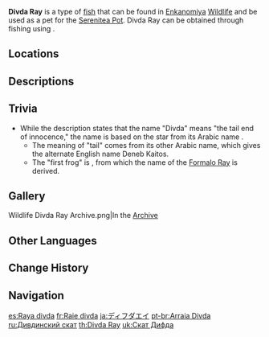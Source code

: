{{About|the fish|the [[furnishing]]|Ornamental Divda Ray}}
{{Item Infobox
|id           = 131021
|image        = Item Divda Ray.png
|type         = Fish
|invCategory  = Materials
|lbFamily     = Fish
|lbGroup      = Rays
|lbType       = Wildlife
|bait         = Fake Fly Bait
|location     = Multiple locations
|quality      = 3
|description  = A strange cartilaginous fish that was once thought to be a fantastical creature, only recorded in some ancient scrolls of art on [[Watatsumi Island]]. As the seal over [[Enkanomiya]] was opened, their true forms were laid bare before the eyes of all.<br>It is said that the bodily forms of these curious creatures will change color as time passes. When they are young, they are as gold as sunlight. Rays at this stage of life earned the name "Divda" in those ancient scrolls, which means "the tail end of innocence."
|source1      = [[Fishing]]
}}
'''Divda Ray''' is a type of [[fish]] that can be found in [[Enkanomiya]] [[Wildlife]] and be used as a pet for the [[Serenitea Pot]]. Divda Ray can be obtained through fishing using {{Item|Fake Fly Bait|20}}.

==Locations==
{{Main|Fishing Points}}
{{Fishing Points by Category Table|fish=1}}

==Descriptions==
{{Description|Travelers can fish at new fishing points in [[Enkanomiya]] and obtain strange cartilaginous fish such as Divda Rays and [[Formalo Ray]]s that were once to be fantastical creatures.|The Enkanomiya Diaries}}

==Trivia==
* While the description states that the name "Divda" means "the tail end of innocence," the name is based on the star {{Lang|{{w|Diphda}}|ar=<wbr>|ar_lit=frog}} from its Arabic name {{Lang|"the second frog"|ar=ضفدع الثاني}}.
** The meaning of "tail" comes from its other Arabic name, {{Lang|"the southern tail of {{w|Cetus}}"|ar=الذنب القيتوس الجنوب}} which gives the alternate English name Deneb Kaitos.
** The "first frog" is {{w|Fomalhaut}}, from which the name of the [[Formalo Ray]] is derived.

==Gallery==
<gallery>
Wildlife Divda Ray Archive.png|In the [[Archive]]
</gallery>

==Other Languages==
{{Other Languages
|default_hidden = 1
|en      = Divda Ray
|zhs     = 迪芙妲鳐
|zhs_rm  = Dífúdá Yáo
|zht     = 迪芙妲鰩
|zht_rm  = Dífúdá Yáo
|ja      = ディフダエイ
|ja_rm   = Difuda Ei
|ko      = 다이브다 가오리
|es      = Raya divda
|fr      = Raie divda
|ru      = Дивдинский скат
|th      = Divda Ray
|vi      = Cá Đuối Divda
|de      = Divda-Rochen
|id      = Divda Ray
|pt      = Arraia Divda
|tr      = Divda Vatoz
|it      = Manta Divda
}}

==Change History==
{{Change History|2.4}}

==Navigation==
{{Material Navbox|type=Fishing Materials|state=collapsed}}
{{Wildlife Navbox}}

[[es:Raya divda]]
[[fr:Raie divda]]
[[ja:ディフダエイ]]
[[pt-br:Arraia Divda]]
[[ru:Дивдинский скат]]
[[th:Divda Ray]]
[[uk:Скат Дифда]]